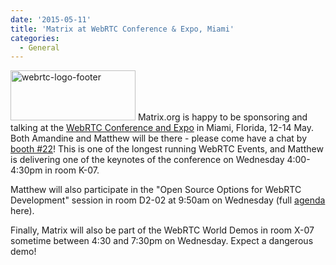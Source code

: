 ```yaml
---
date: '2015-05-11'
title: 'Matrix at WebRTC Conference & Expo, Miami'
categories:
  - General
---
```


<a href="http://www.webrtcworld.com/conference/east/"><img src="http://matrix.org/blog/wp-content/uploads/2015/05/webrtc-logo-footer.png" alt="webrtc-logo-footer" width="200" height="80" class="alignright size-full wp-image-987" /></a> Matrix.org is happy to be sponsoring and talking at the <a href="http://www.webrtcworld.com/conference/east/" title="WebRTC Conference & Expo">WebRTC Conference and Expo</a> in Miami, Florida, 12-14 May. Both Amandine and Matthew will be there - please come have a chat by <a href="http://www.webrtcworld.com/conference/east/floorplan-miami-2015.html" title="booth #22">booth #22</a>! This is one of the longest running WebRTC Events, and Matthew is delivering one of the keynotes of the conference on Wednesday 4:00-4:30pm in room K-07.

Matthew will also participate in the "Open Source Options for WebRTC Development" session in room D2-02 at 9:50am on Wednesday (full <a href="http://www.webrtcworld.com/conference/east/agenda.aspx" title="agenda">agenda</a> here). 

Finally, Matrix will also be part of the WebRTC World Demos in room X-07 sometime between 4:30 and 7:30pm on Wednesday. Expect a dangerous demo! 
